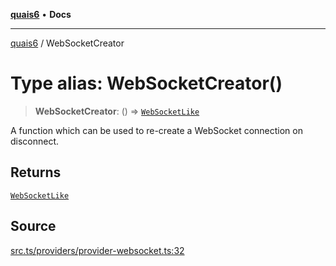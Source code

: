 [**quais6**](../README.md) • **Docs**

***

[quais6](../globals.md) / WebSocketCreator

# Type alias: WebSocketCreator()

> **WebSocketCreator**: () => [`WebSocketLike`](../interfaces/WebSocketLike.md)

A function which can be used to re-create a WebSocket connection
 on disconnect.

## Returns

[`WebSocketLike`](../interfaces/WebSocketLike.md)

## Source

[src.ts/providers/provider-websocket.ts:32](https://github.com/dominant-strategies/quais-6.js/blob/aca1855329c3946c627ab7f16ac5304cea7d20c5/src.ts/providers/provider-websocket.ts#L32)
